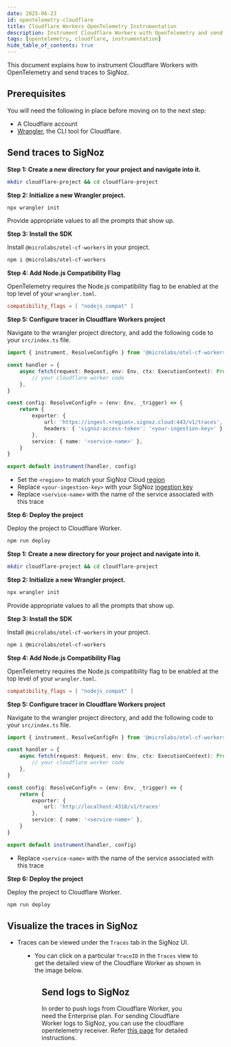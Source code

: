 ```yaml
---
date: 2025-06-23
id: opentelemetry-cloudflare
title: Cloudflare Workers OpenTelemetry Instrumentation
description: Instrument Cloudflare Workers with OpenTelemetry and send traces to SigNoz
tags: [opentelemetry, cloudflare, instrumentation]
hide_table_of_contents: true
---
```


This document explains how to instrument Cloudflare Workers with OpenTelemetry and send traces to SigNoz.

## Prerequisites

You will need the following in place before moving on to the next step:
- A Cloudflare account
- [Wrangler](https://developers.cloudflare.com/workers/wrangler/install-and-update/), the CLI tool for Cloudflare.

## Send traces to SigNoz

<Tabs entityName="plans">
<TabItem value="signoz-cloud" label="SigNoz Cloud" default>

**Step 1: Create a new directory for your project and navigate into it.**

```bash
mkdir cloudflare-project && cd cloudflare-project
```

**Step 2: Initialize a new Wrangler project.**

```bash
npx wrangler init
```

Provide appropriate values to all the prompts that show up. 

**Step 3: Install the SDK**

Install `@microlabs/otel-cf-workers` in your project.

```bash
npm i @microlabs/otel-cf-workers
```

**Step 4: Add Node.js Compatibility Flag**

OpenTelemetry requires the Node.js compatibility flag to be enabled at the top level of your `wrangler.toml`.

```yaml:wrangler.toml
compatibility_flags = [ "nodejs_compat" ]
```

**Step 5: Configure tracer in Cloudflare Workers project**

Navigate to the wrangler project directory, and add the following code to your `src/index.ts` file.

```javascript:index.ts
import { instrument, ResolveConfigFn } from '@microlabs/otel-cf-workers'

const handler = {
    async fetch(request: Request, env: Env, ctx: ExecutionContext): Promise<Response> {
        // your cloudflare worker code
    },
}

const config: ResolveConfigFn = (env: Env, _trigger) => {
    return {
        exporter: {
            url: 'https://ingest.<region>.signoz.cloud:443/v1/traces',
            headers: { 'signoz-access-token': '<your-ingestion-key>' },
        },
        service: { name: '<service-name>' },
    }
}

export default instrument(handler, config)
```

- Set the `<region>` to match your SigNoz Cloud [region](https://signoz.io/docs/ingestion/signoz-cloud/overview/#endpoint)
- Replace `<your-ingestion-key>` with your SigNoz [ingestion key](https://signoz.io/docs/ingestion/signoz-cloud/keys/)
- Replace `<service-name>` with the name of the service associated with this trace

**Step 6: Deploy the project**

Deploy the project to Cloudflare Worker.

```bash
npm run deploy
```

</TabItem>
<TabItem value='self-host' label='Self-Host'>

**Step 1: Create a new directory for your project and navigate into it.**

```bash
mkdir cloudflare-project && cd cloudflare-project
```

**Step 2: Initialize a new Wrangler project.**

```bash
npx wrangler init
```

Provide appropriate values to all the prompts that show up. 

**Step 3: Install the SDK**

Install `@microlabs/otel-cf-workers` in your project.

```bash
npm i @microlabs/otel-cf-workers
```

**Step 4: Add Node.js Compatibility Flag**

OpenTelemetry requires the Node.js compatibility flag to be enabled at the top level of your `wrangler.toml`.

```yaml:wrangler.toml
compatibility_flags = [ "nodejs_compat" ]
```

**Step 5: Configure tracer in Cloudflare Workers project**

Navigate to the wrangler project directory, and add the following code to your `src/index.ts` file.

```javascript:index.ts
import { instrument, ResolveConfigFn } from '@microlabs/otel-cf-workers'

const handler = {
    async fetch(request: Request, env: Env, ctx: ExecutionContext): Promise<Response> {
        // your cloudflare worker code
    },
}

const config: ResolveConfigFn = (env: Env, _trigger) => {
    return {
        exporter: {
            url: 'http://localhost:4318/v1/traces'
        },
        service: { name: '<service-name>' },
    }
}

export default instrument(handler, config)
```

- Replace `<service-name>` with the name of the service associated with this trace

**Step 6: Deploy the project**

Deploy the project to Cloudflare Worker.

```bash
npm run deploy
```

</TabItem>
</Tabs>

## Visualize the traces in SigNoz

- Traces can be viewed under the `Traces` tab in the SigNoz UI.

<Figure src="/img/docs/instrumentation/cloudflare/TracesList.webp" alt="Cloudflare Traces in Traces View" caption="Cloudflare Traces in Traces View" />

- You can click on a particular `TraceID` in the `Traces` view to get the detailed view of the Cloudflare Worker as shown in the image below.

<Figure src="/img/docs/instrumentation/cloudflare/TraceID.webp" alt="Sample Cloudflare Trace" caption="Sample Cloudflare Trace" />

## Send logs to SigNoz

In order to push logs from Cloudflare Worker, you need the Enterprise plan. For sending Cloudflare Worker logs to SigNoz, you can 
use the cloudflare opentelemetry receiver. Refer [this page](https://github.com/open-telemetry/opentelemetry-collector-contrib/tree/main/receiver/cloudflarereceiver) 
for detailed instructions.
